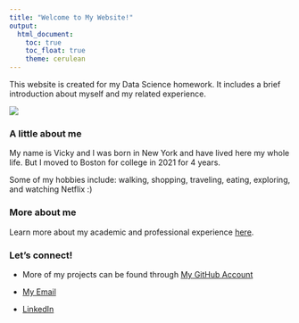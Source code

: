 ```yaml
---
title: "Welcome to My Website!"
output: 
  html_document:
    toc: true
    toc_float: true
    theme: cerulean
---
```


This website is created for my Data Science homework. It includes a brief introduction about myself and my related experience. 

![](https://gifsec.com/wp-content/uploads/2022/09/welcome-gif-3.gif)





### A little about me

My name is Vicky and I was born in New York and have lived here my whole life. But I moved to Boston for college in 2021 for 4 years.

Some of my hobbies include: walking, shopping, traveling, eating,  exploring, and watching Netflix :)

### More about me
Learn more about my academic and professional experience [here](about.html).


### Let's connect!

* More of my projects can be found through [My GitHub Account](https://github.com/vickyyyangg?tab=repositories)

* [My Email](mailto: vy2196@cumc.columbia.edu)

* [LinkedIn](https://www.linkedin.com/in/vicky-yang03/)


